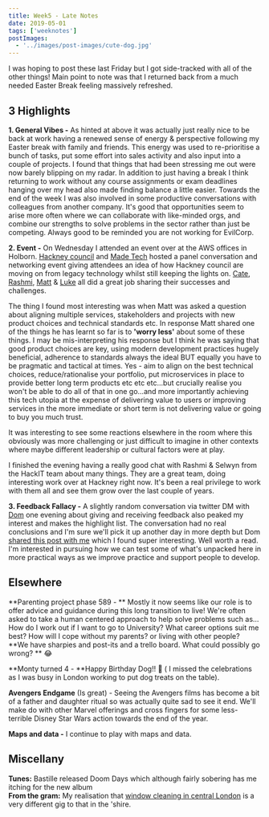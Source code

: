 ```yaml
---
title: Week5 - Late Notes
date: 2019-05-01
tags: ['weeknotes']
postImages:
  - '../images/post-images/cute-dog.jpg'
---
```


I was hoping to post these last Friday but I got side-tracked with all of the other things! Main point to note was that I returned back from a much needed Easter Break feeling massively refreshed.

## 3 Highlights

**1. General Vibes -** As hinted at above it was actually just really nice to be back at work having a renewed sense of energy & perspective following my Easter break with family and friends. This energy was used to re-prioritise a bunch of tasks, put some effort into sales activity and also input into a couple of projects. I found that things that had been stressing me out were now barely blipping on my radar. In addition to just having a break I think returning to work without any course assignments or exam deadlines hanging over my head also made finding balance a little easier. Towards the end of the week I was also involved in some productive conversations with colleagues from another company. It's good that opportunities seem to arise more often where we can collaborate with like-minded orgs, and combine our strengths to solve problems in the sector rather than just be competing. Always good to be reminded you are not working for EvilCorp.

**2. Event -** On Wednesday I attended an event over at the AWS offices in Holborn. [Hackney council](https://hackit.org.uk/) and [Made Tech](https://www.madetech.com/) hosted a panel conversation and networking event giving attendees an idea of how Hackney council are moving on from legacy technology whilst still keeping the lights on. [Cate](https://twitter.com/madebycatem), [Rashmi](https://twitter.com/ShettyRashmis), [Matt](https://twitter.com/mcaino) & [Luke](https://twitter.com/LukeMorton) all did a great job sharing their successes and challenges.

The thing I found most interesting was when Matt was asked a question about aligning multiple services, stakeholders and projects with new product choices and technical standards etc. In response Matt shared one of the things he has learnt so far is to **'worry less'** about some of these things. I may be mis-interpreting his response but I think he was saying that good product choices are key, using modern development practices hugely beneficial, adherence to standards always the ideal BUT equally you have to be pragmatic and tactical at times. Yes - aim to align on the best technical choices, reduce/rationalise your portfolio, put microservices in place to provide better long term products etc etc etc...but crucially realise you won't be able to do all of that in one go...and more importantly achieving this tech utopia at the expense of delivering value to users or improving services in the more immediate or short term is not delivering value or going to buy you much trust.

It was interesting to see some reactions elsewhere in the room where this obviously was more challenging or just difficult to imagine in other contexts where maybe different leadership or cultural factors were at play.

I finished the evening having a really good chat with Rashmi & Selwyn from the HackIT team about many things. They are a great team, doing interesting work over at Hackney right now. It's been a real privilege to work with them all and see them grow over the last couple of years.

**3. Feedback Fallacy -** A slightly random conversation via twitter DM with [Dom](https://twitter.com/dominiccampbell) one evening about giving and receiving feedback also peaked my interest and makes the highlight list. The conversation had no real conclusions and I'm sure we'll pick it up another day in more depth but Dom [shared this post with me](https://hbr.org/2019/03/the-feedback-fallacy) which I found super interesting. Well worth a read. I'm interested in pursuing how we can test some of what's unpacked here in more practical ways as we improve practice and support people to develop.

## Elsewhere

**Parenting project phase 589 - ** Mostly it now seems like our role is to offer advice and guidance during this long transition to live! We're often asked to take a human centered approach to help solve problems such as... How do I work out if I want to go to University? What career options suit me best? How will I cope without my parents? or living with other people? **We have sharpies and post-its and a trello board. What could possibly go wrong? ** 😂

**Monty turned 4 - **Happy Birthday Dog!! 🎉 ( I missed the celebrations as I was busy in London working to put dog treats on the table).

**Avengers Endgame** (Is great) - Seeing the Avengers films has become a bit of a father and daughter ritual so was actually quite sad to see it end. We'll make do with other Marvel offerings and cross fingers for some less-terrible Disney Star Wars action towards the end of the year.

**Maps and data -** I continue to play with maps and data.

## Miscellany

**Tunes:** Bastille released Doom Days which although fairly sobering has me itching for the new album  
**From the gram:** My realisation that [window cleaning in central London](https://www.instagram.com/p/Bwoar6Yg_m7/) is a very different gig to that in the 'shire.
